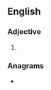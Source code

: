 ==English==

===Adjective===
{{head|en|adjective superlative form}}

# {{en-superlative of|dingy}}

===Anagrams===
* {{anagrams|en|a=degiinst|dietings|editings|indigest}}